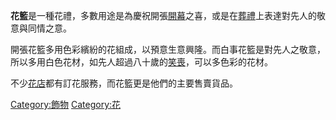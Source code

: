 {{original research|time=2016-07-27T06:37:54+00:00}}
{{unreferenced|time=2016-07-27T05:07:23+00:00}}
'''花籃'''是一種花禮，多數用途是為慶祝開張[[開幕|開幕]]之喜，或是在[[葬禮|葬禮]]上表達對先人的敬意與同情之意。{{Fact|葬礼中使用的一般称为花圈。|time=2018-09-21T11:03:44+00:00}}

開張花籃多用色彩繽紛的花組成，以預意生意興隆。而白事花籃是對先人之敬意，所以多用白色花材，如先人超過八十歲的[[笑喪|笑喪]]，可以多色彩的花材。

不少[[花店|花店]]都有訂花服務，而花籃更是他們的主要售賣貨品。

[[Category:飾物|Category:飾物]]
[[Category:花|Category:花]]